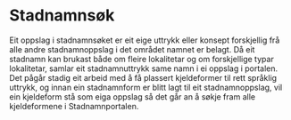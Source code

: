 

# Stadnamnsøk

Eit oppslag i stadnamnsøket er eit eige uttrykk eller konsept forskjellig frå alle andre stadnamnoppslag i det området namnet er belagt. Då eit stadnamn kan brukast både om fleire lokalitetar og om forskjellige typar lokalitetar, samlar eit stadnamnuttrykk same namn i ei oppslag i portalen.
Det pågår stadig eit arbeid med å få plassert kjeldeformer til rett språklig uttrykk, og innan ein stadnamnform er blitt lagt til eit stadnamnoppslag, vil ein kjeldeform stå som eiga oppslag så det går an å søkje fram alle kjeldeformene i Stadnamnportalen.
